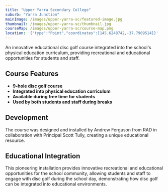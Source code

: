 ```yaml
---
title: "Upper Yarra Secondary College"
suburb: "Yarra Junction"
mainImage: /images/upper-yarra-sc/featured-image.jpg
thumbnail: /images/upper-yarra-sc/thumbnail.jpg
courseMap: /images/upper-yarra-sc/course-map.png
location: '{"type":"Point","coordinates":[145.6248742,-37.7909514]}'
---
```


An innovative educational disc golf course integrated into the school's physical education curriculum, providing recreational and educational opportunities for students and staff.

## Course Features
- **9-hole disc golf course**
- **Integrated into physical education curriculum**
- **Available during free time for students**
- **Used by both students and staff during breaks**

## Development
The course was designed and installed by Andrew Ferguson from RAD in collaboration with Principal Scott Tully, creating a unique educational resource.

## Educational Integration
This pioneering installation provides innovative recreational and educational opportunities for the school community, allowing students and staff to engage with disc golf during the school day, demonstrating how disc golf can be integrated into educational environments.